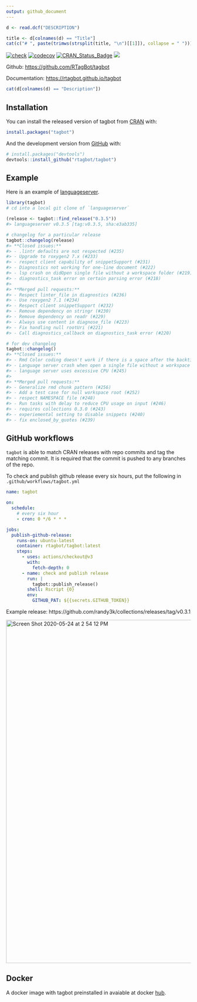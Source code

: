 ```yaml
---
output: github_document
---
```


<!-- README.md is generated from README.Rmd. Please edit that file -->

```r
d <- read.dcf("DESCRIPTION")
```

```r
title <- d[colnames(d) == "Title"]
cat(c("# ", paste(trimws(strsplit(title, "\n")[[1]]), collapse = " ")))
```

<!-- badges: start -->
[![check](https://github.com/rtagbot/tagbot/actions/workflows/check.yaml/badge.svg)](https://github.com/rtagbot/tagbot/actions/workflows/check.yaml)
[![codecov](https://codecov.io/gh/rtagbot/tagbot/branch/master/graph/badge.svg)](https://codecov.io/gh/rtagbot/tagbot)
[![CRAN\_Status\_Badge](https://www.r-pkg.org/badges/version/tagbot)](https://cran.r-project.org/package=tagbot)
[![](https://cranlogs.r-pkg.org/badges/grand-total/tagbot)](https://cran.r-project.org/package=tagbot)
<!-- badges: end -->

Github: [https://github.com/RTagBot/tagbot](https://github.com/RTagBot/tagbot)

Documentation: [https://rtagbot.github.io/tagbot](https://rtagbot.github.io/tagbot)

```r
cat(d[colnames(d) == "Description"])
```

## Installation

You can install the released version of tagbot from [CRAN](https://CRAN.R-project.org) with:

``` r
install.packages("tagbot")
```

And the development version from [GitHub](https://github.com/) with:

``` r
# install.packages("devtools")
devtools::install_github("rtagbot/tagbot")
```
## Example

Here is an example of [languageserver](https://github.com/REditorSupport/languageserver).

```r
library(tagbot)
# cd into a local git clone of `languageserver`

(release <- tagbot::find_release("0.3.5"))
#> languageserver v0.3.5 [tag:v0.3.5, sha:e3ab335]

# changelog for a particular release
tagbot::changelog(release)
#> **Closed issues:**
#> - .lintr defaults are not respected (#235)
#> - Upgrade to roxygen2 7.x (#233)
#> - respect client capability of snippetSupport (#231)
#> - Diagnostics not working for one-line document (#222)
#> - lsp crash on didOpen single file without a workspace folder (#219)
#> - diagnostics_task error on certain parsing error (#218)
#>
#> **Merged pull requests:**
#> - Respect linter_file in diagnostics (#236)
#> - Use roxygen2 7.1 (#234)
#> - Respect client snippetSupport (#232)
#> - Remove dependency on stringr (#230)
#> - Remove dependency on readr (#229)
#> - Always use content in diagnose_file (#223)
#> - Fix handling null rootUri (#221)
#> - Call diagnostics_callback on diagnostics_task error (#220)

# for dev changelog
tagbot::changelog()
#> **Closed issues:**
#> - Rmd Color coding doesn't work if there is a space after the backticks and the bracket (#255)
#> - Language server crash when open a single file without a workspace folder (#249)
#> - language server uses excessive CPU (#245)
#>
#> **Merged pull requests:**
#> - Generalize rmd chunk pattern (#256)
#> - Add a test case for null workspace root (#252)
#> - respect NAMESPACE file (#248)
#> - Run tasks with delay to reduce CPU usage on input (#246)
#> - requires collections 0.3.0 (#243)
#> - experiemental setting to disable snippets (#240)
#> - fix enclosed_by_quotes (#239)
```

## GitHub workflows

`tagbot` is able to match CRAN releases with repo commits and tag the matching commit. It is required that the commit is pushed to any branches of the repo.

To check and publish github release every six hours, put the following in `.github/workflows/tagbot.yml`

```yml
name: tagbot

on:
  schedule:
    # every six hour
    - cron: 0 */6 * * *

jobs:
  publish-github-release:
    runs-on: ubuntu-latest
    container: rtagbot/tagbot:latest
    steps:
      - uses: actions/checkout@v3
        with:
          fetch-depth: 0
      - name: check and publish release
        run: |
          tagbot::publish_release()
        shell: Rscript {0}
        env:
          GITHUB_PAT: ${{secrets.GITHUB_TOKEN}}
```

Example release: https://github.com/randy3k/collections/releases/tag/v0.3.1

<img width="936" alt="Screen Shot 2020-05-24 at 2 54 12 PM" src="https://user-images.githubusercontent.com/1690993/82765778-7b8ec780-9dce-11ea-9d32-1502075ce24a.png">



## Docker

A docker image with tagbot preinstalled in avaiable at docker [hub](https://hub.docker.com/r/rtagbot/tagbot).
